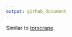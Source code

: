 ```yaml
---
output: github_document
---
```


Similar to [torscrape](https://github.com/fangzhou-xie/torscrape).
